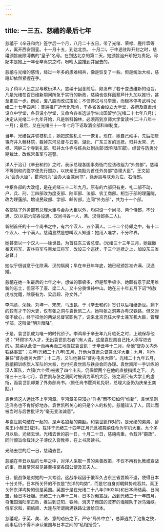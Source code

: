 ```yaml
---
---
---
```

title: 一三五、慈禧的最后七年
---



慈禧于《辛丑和约》签字后一个月，八月二十五日，带了光绪、荣禄、鹿传霖等人，离开西安回銮。十一月十五，到达北京。 十月二l，于中途驻跸开封之时，慈禧颁旨废除溥儁的“皇子”名号。在到达北京的第二天，她颁旨追升珍妃为贵妃。珍妃本是她上一年仓卒离京之时，吩咐太监推到井里去的。

慈禧与光绪的感情，经过一年多的患难相共，像是恢复了一些。但是统治大权，慈禧却依然紧握在手。

为了稍平人民之忿与敷衍洋人，慈禧于回銮前后，颇发布了若干变法维新的诏旨。凡是光绪在百日维新期间所急于实行的新政，慈禧也依样画葫芦什九加以推行，甚至更进一步。例如，废八股而改试策论；不仅停试弓马举重，而根本停考武科(光绪二十七年四月)；普遍推广近代化教肯，于各省省会设立大学堂，各府及直隶州设立中学堂，各县设小学堂，又命令各省选派学生出国留学(光绪二十七年八月)；决定从光绪二十九年开始，凡是新科翰林，必须再到京师大学堂读书(二十八年十一月)；最后，又在光绪三十一年七月下诏取消全部科举制度。

当年，光绪裁并骈枝机关，她把这些机关一一恢复。现在，她自己动手，先后把詹事府并入翰林院，裁掉东河总督与云南、湖北、广东三省的巡抚，归并太常、光禄、鸿胪三个寺到礼部，归并太仆寺与练兵处到兵部(改称陆军部)，绿营与防勇分期裁汰，改练常备军与巡警。

洋人于洽订《辛丑和约》之时，表示总理各国事务衙门应该改组为“外务部”。慈禧不等到和约签字便先行照办，以庆亲王奕劻为首任外务部“总理大臣”，王文韶为“会办大臣”，瞿鸿玑为“会办大臣兼尚书”，徐寿朋与联芳为左、右侍郎。

中枢各部的大改组，是在光绪三十二年九月。原有的六部只有吏、礼二部不动，户、兵、刑、工四部改为度支部、陆军部、法部、农工商部。相当于部的理藩院，改为理藩部。增设民政部、学部、邮传部，连同“外务部”，共为十一个部。

各部除了外务部有总理大臣与会办大臣以外，均只设一个尚书、两个侍郎，不分满、汉(以前六部各设满、汉尚书各一人，满、汉侍郎各二人)。

新制首任的十一个尚书之中，有六个汉人、五个满人。二十二个侍郎之中，有十二个汉人、十个满人。慈禧显然是想叫汉人知道：她用人唯才，不分种界。

她甚至以一个汉人——徐世昌，为首任东三省总督。(光绪三十三年三月，她裁撤奉天将军、吉林将军与黑龙江将军．改设三个巡抚，于三个巡抚之上，加设东三省总督。)

她似乎很诚意于化除满、汉的隔阂；早在辛丑年年底，她已经颁旨准许满、汉通婚。

慈禧在她一生最后的七年之中，想做的事极多，但是帮手极少。她颇有意于起用维新的志士，但容不了康、梁二人，又十分畏惧孙中山。她在三十年五月下诏“特赦戊戌党籍，除康有为、梁启超、孙文外。”

李鸿章、荣禄、刘坤一、宋庆、马玉昆，于《辛丑和约》签订以后相继逝世。剩下的较有才干的大吏，仅有张之洞与袁世凯二人。她叫张之洞筹办粤汉铁路，但又对张不放心，终于把他的两湖总督官职免了，调来北京充任大学士兼军机大臣，管理学部。这叫做“明升暗降”。

于是，袁世凯成为唯一的时代骄子。李鸿章于辛丑年九月临死之时，上疏保荐他说：“环顾宇内人才，无出袁世凯右者”(有人说，这是袁世凯自己托人添写进去的)。慈禧从此便一而再再而三地提拔袁世凯：于辛丑年十二月，命他“督办关内外铁路事宜”；次年(光绪二十八年)五月，升他为直隶总督兼北洋大臣；九月，叫他兼任“督办商务大臣”；十二月，又叫他兼任“督办电务大臣”。光绪二十九年五月，慈禧把训练旗人军队的大权，也付托袁世凯与铁良会同办理。袁世凯所一手训练的汉人军队，六镇(六个师)被拨了四个出去，仍保留两个在他的直接指挥之下。 光绪三十三年七月，袁世凯与张之洞同时被调为军机大臣。张之洞只有大学士的虚衔，而袁世凯却兼了外务部尚书。(原任尚书瞿鸿玑免职，总理大臣仍为庆亲王奕劻。)

袁世凯这人远比不上李鸿章。李鸿章虽只知办“洋务”而不知如何“维新”，袁世凯则连洋务也不肯好好地办。袁世凯所关心的只是个人的权势。慈禧错认了人，因此而被当时与后世批评为“毫无变法诚意”。

与袁世凯勾结在一起的，是声名狼藉的奕劻。和袁世凯作对的，是光绪的弟弟、醇亲王(小醇王)载沣。载沣于光绪三十四年正月元旦被慈禧任命为军机大臣。九个多月以后，光绪去世。光绪去世的前一日，十月二十日，慈禧病重，令载沣“摄政”，同时颁旨命载沣之子溥仪入宫教养，在上书房读书。

光绪去世的后一日，慈禧去世。

慈禧在辛丑以后的七年之中，对洋人采取一贯的亲善政策，不仅不再有仇教或宣战的事，而且常常召见甚至招宴各国公使及其夫人。

日、俄战争是对她的一大考验。这战争起因于俄军久占东三省耍赖不退，使得日本十分关怀。日本所关怀的不仅是“东洋的均势”，而是它自身对朝鲜势难吞并。真正关怀东洋均势的倒是英国。英国于是在光绪二十八年(1902年)和日本缔结英、日同盟，给日本壮胆。光绪二十九年十二月，日本对俄宣战，战到光绪三十一年四月，将俄国海陆军击败，推进到辽阳、铁岭，消灭了俄国的波罗的海舰队于对马海峡。俄军求和，把旅顺、大连与所谓南满铁路让渡给日本。

慈禧呢，于英、美、法、意的劝告之下，严守“局外中立”，总算逃免了池鱼之殃，而事后仍不得不承认俄国与日本之间的“私相授受”。